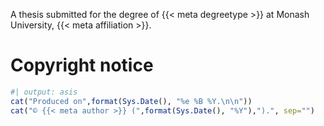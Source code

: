 ::: {.content-visible when-format="html"}

A thesis submitted for the degree of {{< meta degreetype >}} at Monash University, {{< meta affiliation >}}.

:::

# Copyright notice {-}

```r
#| output: asis
cat("Produced on",format(Sys.Date(), "%e %B %Y.\n\n"))
cat("© {{< meta author >}} (",format(Sys.Date(), "%Y"),").", sep="")
```

<!--
# Abstract {-}

The abstract should outline the main approach and findings of the thesis and must not be more than 500 words.

# Declaration {-}

> Use only one of the following declarations (Standard thesis or Thesis including published works declaration) and remove the other.

### Standard thesis

This thesis is an original work of my research and contains no material which has been accepted for the award of any other degree or diploma at any university or equivalent institution and that, to the best of my knowledge and belief, this thesis contains no material previously published or written by another person, except where due reference is made in the text of the thesis.

Student name:

Student signature:

Date:

#### Publications during enrolment {-}

> Remove this section if you do not have publications.

The material in @sec-intro has been submitted to the journal *Journal of Impossible Results* for possible publication.

The contribution in @sec-litreview of this thesis was presented in the International Symposium on Nonsense held in Dublin, Ireland, in July 2022.

#### Reproducibility statement

This thesis is written using Quarto with renv [@renv] to create a reproducible environment. All materials (including the data sets and source files) required to reproduce this document can be found at the Github repository [`github.com/SusanSu/thesis`](https://github.com/SusanSu/thesis).

This work is licensed under a [Creative Commons  Attribution-NonCommercial-ShareAlike 4.0 International License](http://creativecommons.org/licenses/by-nc-sa/4.0/).

### Thesis including published works declaration

I hereby declare that this thesis contains no material which has been accepted for the award of any other degree or diploma at any university or equivalent institution and that, to the best of my knowledge and belief, this thesis contains no material previously published or written by another person, except where due reference is made in the text of the thesis.

This thesis includes ?? original papers published in peer reviewed journals and ?? submitted publications. The core theme of the thesis is ??. The ideas, development and writing up of all the papers in the thesis were the principal responsibility of myself, the student, working within the Department of Econometrics & Business Statistics under the supervision of ??

(The inclusion of co-authors reflects the fact that the work came from active collaboration between researchers and acknowledges input into team-based research.)

In the case of (??insert chapter numbers) my contribution to the work involved the following:


```r
#| message: false
#| echo: false
library(tidyverse)
library(knitr)
library(kableExtra)
tab <- tribble(
  ~`Thesis chapter`, ~`Publication title`, ~Status, ~`Nature and % of student contribution`, ~`Nature and % of coauthors' contribution`, ~`Coauthors are Monash students`,
  2, "The life cycle of Mongolian crickets", "Submitted", "Concept and data analysis, writing first draft: 60%", "Shu Xu, input into manuscript: 25%; Eddie Betts, input into manuscript: 15%", "Shu Xu: No; Eddie Betts: Yes"
)
```

::: {.content-visible when-format="html"}

```r
tab |>
  kable() |>
  row_spec(0, align = "l")
```

:::

::: {.content-visible when-format="pdf"}

```r
tab |>
  kable(booktabs = TRUE, format = "latex") |>
  kable_styling(full_width = TRUE, font_size = 10, latex_options = "scale_down") |>
  column_spec(1, width = "1.2cm") |>
  column_spec(c(2, 4:6), width = "2.6cm") |>
  row_spec(0, align = "l", bold = TRUE)
```

:::

I have / have not renumbered sections of submitted or published papers in order to generate a consistent presentation within the thesis.

Student name:

Student signature:

Date:

I hereby certify that the above declaration correctly reflects the nature and extent of the student’s and co-authors’ contributions to this work. In instances where I am not the responsible author I have consulted with the responsible author to agree on the respective contributions of the authors.

Main Supervisor name:

Main Supervisor signature:

Date:

# Acknowledgements {-}

I would like to thank my pet goldfish for ...

> In accordance with Chapter 7.1.4 of the research degrees handbook, if you have engaged the services of a professional editor, you must provide their name and a brief description of the service rendered. If the professional editor's current or former area of academic specialisation is similar your own, this too should be stated as it may suggest to examiners that the editor's advice to the student has extended beyond guidance on English expression to affect the substance and structure of the thesis.

> If you have used generative artificial intelligence (AI) technologies, you must include a written acknowledgment of the use and its extent. Your acknowledgement should at a minimum specify which technology was used, include explicit description on how the information was generated, and explain how the output was used in your work. Below is a suggested format:

> “I acknowledge the use of [insert AI system(s) and link] to [specific use of generative artificial intelligence]. The output from these was used to [explain use].”

> Free text section for you to record your acknowledgment and gratitude for the more general academic input and support such as financial support from grants and scholarships and the non-academic support you have received during the course of your enrolment. If you are a recipient of the “Australian Government Research Training Program Scholarship”, you are required to include the following statement:

> > “This research was supported by an Australian Government Research Training Program (RTP) Scholarship.”

> You may also wish to acknowledge significant and substantial contribution made by others to the research, work and writing represented and/or reported in the thesis. These could include significant contributions to: the conception and design of the project; non-routine technical work; analysis and interpretation of research data; drafting significant parts of the work or critically revising it so as to contribute to the interpretation.

<!--
The following line is required to re-set page numbering after preliminary material in the pdf output. Do not remove
-->

\clearpage\pagenumbering{arabic}\setcounter{page}{1}
